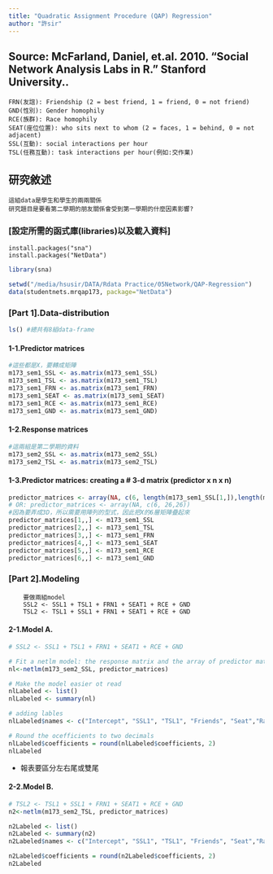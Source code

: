 ```yaml
---
title: "Quadratic Assignment Procedure (QAP) Regression"
author: "許sir"
---
```


## Source: McFarland, Daniel, et.al. 2010. “Social Network Analysis Labs in R.” Stanford University..##
```{}
FRN(友誼): Friendship (2 = best friend, 1 = friend, 0 = not friend)
GND(性別): Gender homophily
RCE(族群): Race homophily
SEAT(座位位置): who sits next to whom (2 = faces, 1 = behind, 0 = not adjacent)
SSL(互動): social interactions per hour
TSL(任務互動): task interactions per hour(例如:交作業)
```


## 研究敘述##
```{}
這組data是學生和學生的兩兩關係
研究題目是要看第二學期的朋友關係會受到第一學期的什麼因素影響?

```


### **[設定所需的函式庫(libraries)以及載入資料]**
```{}
install.packages("sna")
install.packages("NetData")
```

```r
library(sna)

setwd("/media/hsusir/DATA/Rdata Practice/05Network/QAP-Regression")
data(studentnets.mrqap173, package="NetData")

```

### **[Part 1].Data-distribution**
```r
ls() #總共有8組data-frame

```
#### **1-1.Predictor matrices**
```r
#這些都是X，要轉成矩陣
m173_sem1_SSL <- as.matrix(m173_sem1_SSL)
m173_sem1_TSL <- as.matrix(m173_sem1_TSL)
m173_sem1_FRN <- as.matrix(m173_sem1_FRN)
m173_sem1_SEAT <- as.matrix(m173_sem1_SEAT)
m173_sem1_RCE <- as.matrix(m173_sem1_RCE)
m173_sem1_GND <- as.matrix(m173_sem1_GND)
```

#### **1-2.Response matrices**
```r
#這兩組是第二學期的資料
m173_sem2_SSL <- as.matrix(m173_sem2_SSL)
m173_sem2_TSL <- as.matrix(m173_sem2_TSL)
```

#### **1-3.Predictor matrices: creating a # 3-d matrix (predictor x n x n)**
```r
predictor_matrices <- array(NA, c(6, length(m173_sem1_SSL[1,]),length(m173_sem1_SSL[1,]))) 
# OR: predictor_matrices <- array(NA, c(6, 26,26))
#因為要弄成3D，所以需要用陣列的型式，因此把X的6層矩陣疊起來
predictor_matrices[1,,] <- m173_sem1_SSL
predictor_matrices[2,,] <- m173_sem1_TSL
predictor_matrices[3,,] <- m173_sem1_FRN
predictor_matrices[4,,] <- m173_sem1_SEAT
predictor_matrices[5,,] <- m173_sem1_RCE
predictor_matrices[6,,] <- m173_sem1_GND
```

### **[Part 2].Modeling**
```{}
    要做兩組model
    SSL2 <- SSL1 + TSL1 + FRN1 + SEAT1 + RCE + GND
    TSL2 <- TSL1 + SSL1 + FRN1 + SEAT1 + RCE + GND
```



#### **2-1.Model A. **
```r
# SSL2 <- SSL1 + TSL1 + FRN1 + SEAT1 + RCE + GND

# Fit a netlm model: the response matrix and the array of predictor matrices
nl<-netlm(m173_sem2_SSL, predictor_matrices)

# Make the model easier ot read
nlLabeled <- list()
nlLabeled <- summary(nl)

# adding lables
nlLabeled$names <- c("Intercept", "SSL1", "TSL1", "Friends", "Seat","Race","Gender")

# Round the ocefficients to two decimals
nlLabeled$coefficients = round(nlLabeled$coefficients, 2)
nlLabeled
```
- 報表要區分左右尾或雙尾

#### **2-2.Model B. **
```r
# TSL2 <- TSL1 + SSL1 + FRN1 + SEAT1 + RCE + GND
n2<-netlm(m173_sem2_TSL, predictor_matrices)

n2Labeled <- list()
n2Labeled <- summary(n2)
n2Labeled$names <- c("Intercept", "SSL1", "TSL1", "Friends", "Seat","Race","Gender")

n2Labeled$coefficients = round(n2Labeled$coefficients, 2)
n2Labeled
```

